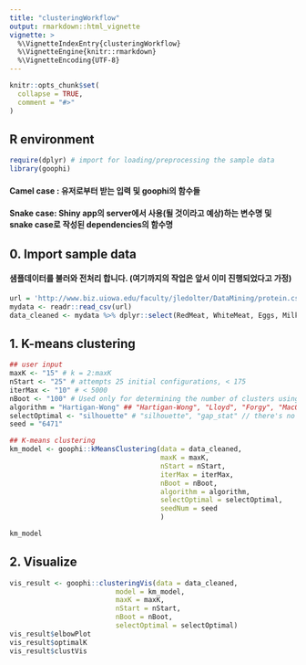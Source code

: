 ```yaml
---
title: "clusteringWorkflow"
output: rmarkdown::html_vignette
vignette: >
  %\VignetteIndexEntry{clusteringWorkflow}
  %\VignetteEngine{knitr::rmarkdown}
  %\VignetteEncoding{UTF-8}
---
```


```r
knitr::opts_chunk$set(
  collapse = TRUE,
  comment = "#>"
)
```

## R environment

```r
require(dplyr) # import for loading/preprocessing the sample data
library(goophi)
```

#### Camel case : 유저로부터 받는 입력 및 goophi의 함수들
#### Snake case: Shiny app의 server에서 사용(될 것이라고 예상)하는 변수명 및 snake case로 작성된 dependencies의 함수명

## 0. Import sample data

#### 샘플데이터를 불러와 전처리 합니다. (여기까지의 작업은 앞서 이미 진행되었다고 가정)

```r
url = 'http://www.biz.uiowa.edu/faculty/jledolter/DataMining/protein.csv'
mydata <- readr::read_csv(url)
data_cleaned <- mydata %>% dplyr::select(RedMeat, WhiteMeat, Eggs, Milk) ## unsupervised -> target 변수는 제외
```

## 1. K-means clustering

```r
## user input
maxK <- "15" # k = 2:maxK
nStart <- "25" # attempts 25 initial configurations, < 175
iterMax <- "10" # < 5000
nBoot <- "100" # Used only for determining the number of clusters using gap statistic
algorithm = "Hartigan-Wong" ## "Hartigan-Wong", "Lloyd", "Forgy", "MacQueen"
selectOptimal <- "silhouette" # "silhouette", "gap_stat" // there's no mathematical definition for selecting optimal k using elbow(wss) method.
seed = "6471"

## K-means clustering
km_model <- goophi::kMeansClustering(data = data_cleaned,
                                     maxK = maxK,
                                     nStart = nStart,
                                     iterMax = iterMax,
                                     nBoot = nBoot,
                                     algorithm = algorithm,
                                     selectOptimal = selectOptimal,
                                     seedNum = seed
                                     )

km_model
```

## 2. Visualize

```r
vis_result <- goophi::clusteringVis(data = data_cleaned,
                          model = km_model,
                          maxK = maxK,
                          nStart = nStart,
                          nBoot = nBoot,
                          selectOptimal = selectOptimal)
vis_result$elbowPlot
vis_result$optimalK
vis_result$clustVis
```



